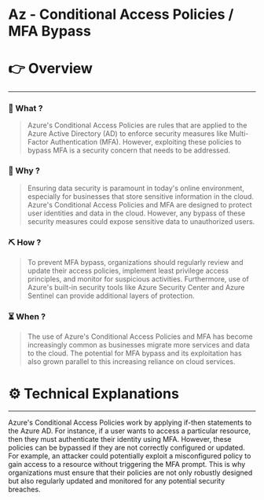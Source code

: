 # Az - Conditional Access Policies / MFA Bypass


# 👉 Overview

---

### 👀 What ?

> Azure's Conditional Access Policies are rules that are applied to the Azure Active Directory (AD) to enforce security measures like Multi-Factor Authentication (MFA). However, exploiting these policies to bypass MFA is a security concern that needs to be addressed.
> 

### 🧐 Why ?

> Ensuring data security is paramount in today's online environment, especially for businesses that store sensitive information in the cloud. Azure's Conditional Access Policies and MFA are designed to protect user identities and data in the cloud. However, any bypass of these security measures could expose sensitive data to unauthorized users.
> 

### ⛏️ How ?

> To prevent MFA bypass, organizations should regularly review and update their access policies, implement least privilege access principles, and monitor for suspicious activities. Furthermore, use of Azure's built-in security tools like Azure Security Center and Azure Sentinel can provide additional layers of protection.
> 

### ⏳ When ?

> The use of Azure's Conditional Access Policies and MFA has become increasingly common as businesses migrate more services and data to the cloud. The potential for MFA bypass and its exploitation has also grown parallel to this increasing reliance on cloud services.
> 

# ⚙️ Technical Explanations

---

Azure's Conditional Access Policies work by applying if-then statements to the Azure AD. For instance, if a user wants to access a particular resource, then they must authenticate their identity using MFA. However, these policies can be bypassed if they are not correctly configured or updated. For example, an attacker could potentially exploit a misconfigured policy to gain access to a resource without triggering the MFA prompt. This is why organizations must ensure that their policies are not only robustly designed but also regularly updated and monitored for any potential security breaches.
